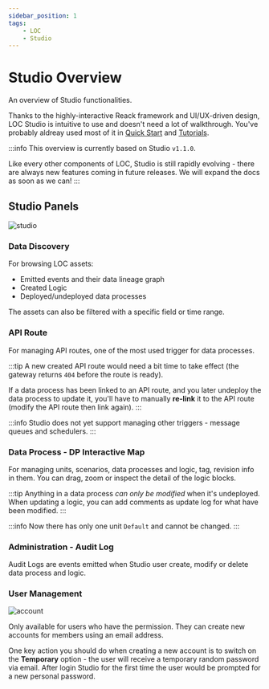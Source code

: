```yaml
---
sidebar_position: 1
tags:
    - LOC
    - Studio
---
```


# Studio Overview

An overview of Studio functionalities.

Thanks to the highly-interactive Reack framework and UI/UX-driven design, LOC Studio is intuitive to use and doesn't need a lot of walkthrough. You've probably aldreay used most of it in [Quick Start](/legacy/0.6/quickstart) and [Tutorials](/legacy/0.6/category/tutorials).

:::info
This overview is currently based on Studio `v1.1.0`.

Like every other components of LOC, Studio is still rapidly evolving - there are always new features coming in future releases. We will expand the docs as soon as we can!
:::

## Studio Panels

![studio](./img/studio.png)

### Data Discovery

For browsing LOC assets:

-   Emitted events and their data lineage graph
-   Created Logic
-   Deployed/undeployed data processes

The assets can also be filtered with a specific field or time range.

### API Route

For managing API routes, one of the most used trigger for data processes.

:::tip
A new created API route would need a bit time to take effect (the gateway returns `404` before the route is ready).

If a data process has been linked to an API route, and you later undeploy the data process to update it, you'll have to manually **re-link** it to the API route (modify the API route then link again).
:::

:::info
Studio does not yet support managing other triggers - message queues and schedulers.
:::

### Data Process - DP Interactive Map

For managing units, scenarios, data processes and logic, tag, revision info in them. You can drag, zoom or inspect the detail of the logic blocks.

:::tip
Anything in a data process _can only be modified_ when it's undeployed. When updating a logic, you can add comments as update log for what have been modified.
:::

:::info
Now there has only one unit `Default` and cannot be changed.
:::

### Administration - Audit Log

Audit Logs are events emitted when Studio user create, modify or delete data process and logic.

### User Management

![account](./img/account.png)

Only available for users who have the permission. They can create new accounts for members using an email address.

One key action you should do when creating a new account is to switch on the **Temporary** option - the user will receive a temporary random password via email. After login Studio for the first time the user would be prompted for a new personal password.
